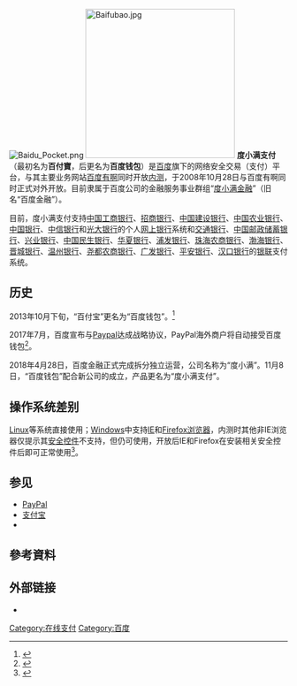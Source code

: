 {{refimprove|time=2019-01-03T02:54:54+00:00}}
[[File:Baidu_Pocket.png|thumb]]
[[File:Baifubao.jpg|270px]]
'''度小满支付'''（最初名为'''百付寶'''，后更名为'''百度钱包'''）是[[百度|百度]]旗下的网络安全交易（支付）平台，与其主要业务网站[[百度有啊|百度有啊]]同时开放[[内测|内测]]，于2008年10月28日与百度有啊同时正式对外开放。目前隶属于百度公司的金融服务事业群组“[[度小满金融|度小满金融]]”（旧名“百度金融”）。

目前，度小满支付支持[[中国工商银行|中国工商银行]]、[[招商银行|招商银行]]、[[中国建设银行|中国建设银行]]、[[中国农业银行|中国农业银行]]、[[中国银行|中国银行]]、[[中信银行|中信银行]]和[[光大银行|光大银行]]的个人[[网上银行|网上银行]]系统和[[交通银行|交通银行]]、[[中国邮政储蓄银行|中国邮政储蓄银行]]、[[興業銀行_(中國)|兴业银行]]、[[中国民生银行|中国民生银行]]、[[华夏银行|华夏银行]]、[[浦发银行|浦发银行]]、[[珠海农商银行|珠海农商银行]]、[[渤海银行|渤海银行]]、[[晋城银行|晋城银行]]、[[温州银行|温州银行]]、[[尧都农商银行|尧都农商银行]]、[[广发银行|广发银行]]、[[平安银行|平安银行]]、[[汉口银行|汉口银行]]的[[银联|银联]]支付系统。

==历史==
2013年10月下旬，“百付宝”更名为“百度钱包”。<ref>{{cite newspaper| url=http://www.bbtnews.com.cn/news/2013-10/22000000144747.shtml| title=百度理财入场 高回报率搅局互联网金融| publisher=[[北京商報|北京商報]]| date=2013-10-22| deadurl=yes| archiveurl=https://web.archive.org/web/20131106143427/http://www.bbtnews.com.cn/news/2013-10/22000000144747.shtml| archivedate=2013-11-06| accessdate=2013-11-03}}</ref>

2017年7月，百度宣布与[[Paypal|Paypal]]达成战略协议，PayPal海外商户将自动接受百度钱包<ref>{{Cite web|url=http://news.china.com.cn/world/2017-07/28/content_41305622.htm|title=百度与PayPal达成战略协议 百度钱包挂钩跨境消费_新闻中心_中国网|accessdate=2017-08-19|last=戚易斌|work=news.china.com.cn|archive-date=2017-07-28|archive-url=https://web.archive.org/web/20170728094354/http://news.china.com.cn/world/2017-07/28/content_41305622.htm}}</ref>。

2018年4月28日，百度金融正式完成拆分独立运营，公司名称为“度小满”。11月8日，“百度钱包”配合新公司的成立，产品更名为“度小满支付”。

== 操作系统差别 ==
[[Linux|Linux]]等系统直接使用；[[Windows|Windows]]中支持[[Internet_Explorer|IE]]和[[Firefox|Firefox]][[浏览器|浏览器]]，内测时其他非IE浏览器仅提示其[[安全控件|安全控件]]不支持，但仍可使用，开放后IE和Firefox在安装相关安全控件后即可正常使用<ref>{{Cite web |url=http://co.baifubao.com/content/payhelp/B2/2008-09-05/191040185333.html |title=安全控件-百付宝帮助中心 |access-date=2012-03-27 |archive-date=2014-11-04 |archive-url=https://web.archive.org/web/20141104024741/http://co.baifubao.com/content/payhelp/B2/2008-09-05/191040185333.html }}</ref>。
==参见==
*[[PayPal|PayPal]]
*[[支付宝|支付宝]]
*{{link-en|Zelle|Zelle (payment service)}}

==參考資料==
<references/>

==外部链接==
* {{official website}}

{{Baiduproducts}}
[[Category:在线支付|Category:在线支付]]
[[Category:百度|Category:百度]]